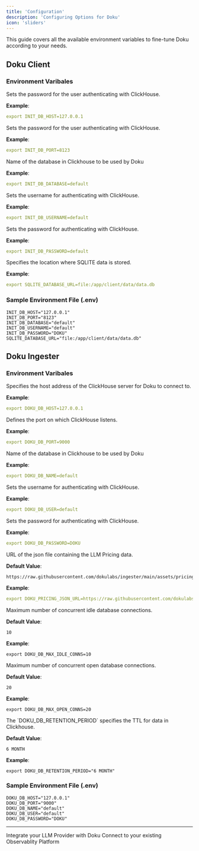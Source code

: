 ```yaml
---
title: 'Configuration'
description: 'Configuring Options for Doku'
icon: 'sliders'
---
```


This guide covers all the available environment variables to fine-tune Doku according to your needs.

## Doku Client

### Environment Varibales

<ResponseField name="INIT_DB_HOST" required>
  Sets the password for the user authenticating with ClickHouse.

  **Example**:
  ```yaml
  export INIT_DB_HOST=127.0.0.1
  ```
</ResponseField>

<ResponseField name="INIT_DB_PORT" required>
  Sets the password for the user authenticating with ClickHouse.

  **Example**:
  ```yaml
  export INIT_DB_PORT=8123
  ```
</ResponseField>

<ResponseField name="INIT_DB_DATABASE" required>
  Name of the database in Clickhouse to be used by Doku

  **Example**:
  ```yaml
  export INIT_DB_DATABASE=default
  ```
</ResponseField>

<ResponseField name="INIT_DB_USERNAME" required>
  Sets the username for authenticating with ClickHouse.

  **Example**:
  ```yaml
  export INIT_DB_USERNAME=default
  ```
</ResponseField>

<ResponseField name="INIT_DB_PASSWORD" required>
  Sets the password for authenticating with ClickHouse.

  **Example**:
  ```yaml
  export INIT_DB_PASSWORD=default
  ```
</ResponseField>

<ResponseField name="SQLITE_DATABASE_URL" required>
  Specifies the location where SQLITE data is stored.

  **Example**:
  ```yaml
  export SQLITE_DATABASE_URL=file:/app/client/data/data.db
  ```
</ResponseField>

### Sample Environment File (.env)

```.env.example .env
INIT_DB_HOST="127.0.0.1"
INIT_DB_PORT="8123"
INIT_DB_DATABASE="default"
INIT_DB_USERNAME="default"
INIT_DB_PASSWORD="DOKU"
SQLITE_DATABASE_URL="file:/app/client/data/data.db"
```

## Doku Ingester

### Environment Varibales

<ResponseField name="DOKU_DB_HOST" required>
  Specifies the host address of the ClickHouse server for Doku to connect to.

  **Example**:
  ```yaml
  export DOKU_DB_HOST=127.0.0.1
  ```
</ResponseField>

<ResponseField name="DOKU_DB_PORT" required>
  Defines the port on which ClickHouse listens.

  **Example**:
  ```yaml
  export DOKU_DB_PORT=9000
  ```
</ResponseField>

<ResponseField name="DOKU_DB_NAME" required>
  Name of the database in Clickhouse to be used by Doku

  **Example**:
  ```yaml
  export DOKU_DB_NAME=default
  ```
</ResponseField>

<ResponseField name="DOKU_DB_USER" required>
  Sets the username for authenticating with ClickHouse.

  **Example**:
  ```yaml
  export DOKU_DB_USER=default
  ```
</ResponseField>

<ResponseField name="DOKU_DB_PASSWORD" required>
  Sets the password for authenticating with ClickHouse.

  **Example**:
  ```yaml
  export DOKU_DB_PASSWORD=DOKU
  ```
</ResponseField>

<ResponseField name="DOKU_PRICING_JSON_URL">
  URL of the json file containing the LLM Pricing data.

**Default Value**:
```shell
https://raw.githubusercontent.com/dokulabs/ingester/main/assets/pricing.json
```

**Example**:
```yaml
export DOKU_PRICING_JSON_URL=https://raw.githubusercontent.com/dokulabs/ingester/main/assets/pricing.json
  ```
</ResponseField>

<ResponseField name="DOKU_DB_MAX_IDLE_CONNS">
  Maximum number of concurrent idle database connections.

**Default Value**:
```shell
10
```

**Example**:
```shell
export DOKU_DB_MAX_IDLE_CONNS=10
```
</ResponseField>

<ResponseField name="DOKU_DB_MAX_OPEN_CONNS">
  Maximum number of concurrent open database connections.

**Default Value**:
```shell
20
```

**Example**:
```shell
export DOKU_DB_MAX_OPEN_CONNS=20
```
</ResponseField>

<ResponseField name="DOKU_DB_RETENTION_PERIOD">
  The `DOKU_DB_RETENTION_PERIOD` specifies the TTL for data in Clickhouse.

**Default Value**:
```shell
6 MONTH
```

**Example**:
```shell
export DOKU_DB_RETENTION_PERIOD="6 MONTH"
```
</ResponseField>


### Sample Environment File (.env)

```.env.example .env
DOKU_DB_HOST="127.0.0.1"
DOKU_DB_PORT="9000"
DOKU_DB_NAME="default"
DOKU_DB_USER="default"
DOKU_DB_PASSWORD="DOKU"
```

---

<CardGroup cols={2}>
<Card title="Integrations" href="/latest/integrations/introduction" icon='circle-nodes'>
Integrate your LLM Provider with Doku 
</Card>
<Card title="Connections" href="/latest/connections/intro" icon='link'>
Connect to your existing Observablity Platform
</Card>
</CardGroup>